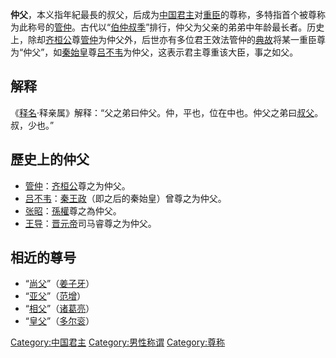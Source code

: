 '''仲父'''，本义指年紀最長的叔父，后成为[[中国君主|中国君主]]对[[大臣|重臣]]的尊称，多特指首个被尊称为此称号的[[管仲|管仲]]。古代以“[[伯仲叔季|伯仲叔季]]”排行，仲父为父亲的弟弟中年龄最长者。历史上，除却[[齐桓公|齐桓公]]尊[[管仲|管仲]]为仲父外，后世亦有多位君王效法管仲的[[典故|典故]]将某一重臣尊为“仲父”，如[[秦始皇|秦始皇]]尊[[吕不韦|吕不韦]]为仲父，这表示君主尊重该大臣，事之如父。

== 解释 ==
《[[释名|释名]]·释亲属》解释：“父之弟曰仲父。仲，平也，位在中也。仲父之弟曰[[叔父|叔父]]。叔，少也。”

== 歷史上的仲父 ==
*[[管仲|管仲]]：[[齐桓公|齐桓公]]尊之为仲父。
*[[吕不韦|吕不韦]]：[[秦王政|秦王政]]（即之后的秦始皇）曾尊之为仲父。
*[[张昭|张昭]]：[[孫權|孫權]]尊之為仲父。
*[[王导|王导]]：[[晋元帝|晋元帝]]司马睿尊之为仲父。

==相近的尊号==
*“[[尚父|尚父]]”（[[姜子牙|姜子牙]]）
*“[[亚父|亚父]]”（[[范增|范增]]）
*“[[相父|相父]]”（[[诸葛亮|诸葛亮]]）
*“[[皇父|皇父]]”（[[多尔衮|多尔衮]]）

[[Category:中国君主|Category:中国君主]]
[[Category:男性称谓|Category:男性称谓]]
[[Category:尊称|Category:尊称]]